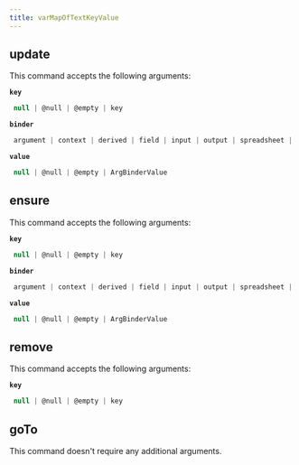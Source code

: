 ```yaml
---
title: varMapOfTextKeyValue
---
```


## update

This command accepts the following arguments:

**`key`**
```js filename="type"
 null | @null | @empty | key
```
**`binder`**
```js filename="type"
 argument | context | derived | field | input | output | spreadsheet | variable
```
**`value`**
```js filename="type"
 null | @null | @empty | ArgBinderValue
```

## ensure

This command accepts the following arguments:

**`key`**
```js filename="type"
 null | @null | @empty | key
```
**`binder`**
```js filename="type"
 argument | context | derived | field | input | output | spreadsheet | variable
```
**`value`**
```js filename="type"
 null | @null | @empty | ArgBinderValue
```

## remove

This command accepts the following arguments:

**`key`**
```js filename="type"
 null | @null | @empty | key
```

## goTo


This command doesn't require any additional arguments.


